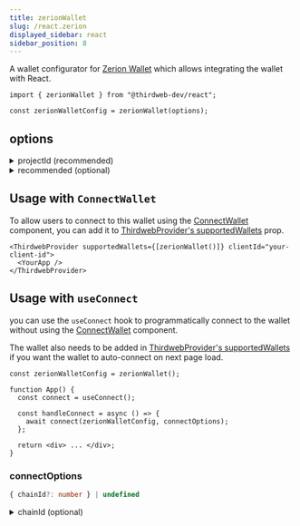 ```yaml
---
title: zerionWallet
slug: /react.zerion
displayed_sidebar: react
sidebar_position: 8
---
```



A wallet configurator for [Zerion Wallet](/wallet/zerion-wallet) which allows integrating the wallet with React.

```tsx
import { zerionWallet } from "@thirdweb-dev/react";

const zerionWalletConfig = zerionWallet(options);
```

## options

<details>
  <summary>projectId (recommended) </summary>
  <div>

Your project's unique identifier that can be obtained at [cloud.walletconnect.com](https://cloud.walletconnect.com).

Defaults to a common thirdweb projectId. We recommend getting your own projectId at
[cloud.walletconnect.com](https://cloud.walletconnect.com) when launching your project.

```javascript
import { zerionWallet } from "@thirdweb-dev/react";

zerionWallet(
  // highlight-start
  {
    projectId: "<PROJECT_ID>",
  },
  // highlight-end
);
```

</div>
</details>

<details>
  <summary>recommended (optional) </summary>
  <div>

Show this wallet as "recommended" in the [ConnectWallet Modal](/react/react.connectwallet).

```ts
zerionWallet({
  // highlight-start
  recommended: true,
  // highlight-end
});
```

</div>
</details>

## Usage with `ConnectWallet`

To allow users to connect to this wallet using the [ConnectWallet](/react/react.connectwallet) component, you can add it to [ThirdwebProvider's supportedWallets](/react/react.thirdwebprovider#supportedwallets-optional) prop.

```tsx
<ThirdwebProvider supportedWallets={[zerionWallet()]} clientId="your-client-id">
  <YourApp />
</ThirdwebProvider>
```

## Usage with `useConnect`

you can use the `useConnect` hook to programmatically connect to the wallet without using the [ConnectWallet](/react/react.connectwallet) component.

The wallet also needs to be added in [ThirdwebProvider's supportedWallets](/react/react.thirdwebprovider#supportedwallets-optional) if you want the wallet to auto-connect on next page load.

```tsx
const zerionWalletConfig = zerionWallet();

function App() {
  const connect = useConnect();

  const handleConnect = async () => {
    await connect(zerionWalletConfig, connectOptions);
  };

  return <div> ... </div>;
}
```

### connectOptions

```ts
{ chainId?: number } | undefined
```

<details>
  <summary>chainId (optional) </summary>
<div>

If `chainId` is provided, wallet will be connected and immediately switch to network with given `chainId`.

`Chain` object corresponding to this chainId from [@thirdweb-dev/chains](https://www.npmjs.com/package/@thirdweb-dev/chains) package must be specified in [ThirdwebProvider's supportedChains](/react/react.thirdwebprovider#supportedchains-optional) prop as shown below

```tsx
import { Polygon } from "@thirdweb-dev/chains";
import { ThirdwebProvider } from "@thirdweb-dev/react";

export function YourApp() {
  return (
    <ThirdwebProvider supportedChains={[Polygon]} clientId="your-client-id">
      <App />
    </ThirdwebProvider>
  );
}
```

</div>
</details>
